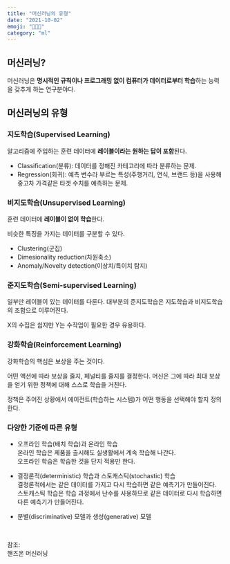 ```yaml
---
title: "머신러닝의 유형"
date: "2021-10-02"
emoji: "🧑🏻‍💻"
category: "ml"
---
```

## 머신러닝?
머신러닝은 **명시적인 규칙이나 프로그래밍 없이 컴퓨터가 데이터로부터 학습**하는 능력을 갖추게 하는 연구분야다.

## 머신러닝의 유형
### 지도학습(Supervised Learning)
알고리즘에 주입하는 훈련 데이터에 **레이블이라는 원하는 답이 포함**된다.

- Classification(분류): 데이터를 정해진 카테고리에 따라 분류하는 문제.
- Regression(회귀): 예측 변수라 부르는 특성(주행거리, 연식, 브랜드 등)을 사용해 중고차 가격같은 타겟 수치를 예측하는 문제.

### 비지도학습(Unsupervised Learning)
훈련 데이터에 **레이블이 없이 학습**한다.

비슷한 특징을 가지는 데이터를 구분할 수 있다.

- Clustering(군집)
- Dimesionality reduction(차원축소)
- Anomaly/Novelty detection(이상치/특이치 탐지)

### 준지도학습(Semi-supervised Learning)
일부만 레이블이 있는 데이터를 다룬다. 대부분의 준지도학습은 지도학습과 비지도학습의 조합으로 이루어진다.

X의 수집은 쉽지만 Y는 수작업이 필요한 경우 유용하다.

### 강화학습(Reinforcement Learning)
강화학습의 핵심은 보상을 주는 것이다.

어떤 액션에 따라 보상을 줄지, 페널티를 줄지를 결정한다. 머신은 그에 따라 최대 보상을 얻기 위한 정책에 대해 스스로 학습을 거친다.

정책은 주어진 상황에서 에이전트(학습하는 시스템)가 어떤 행동을 선택해야 할지 정의한다.

### 다양한 기준에 따른 유형
- 오프라인 학습(배치 학습)과 온라인 학습  
    온라인 학습은 제품을 출시해도 실생활에서 계속 학습해 나간다.  
    오프라인 학습은 학습한 것을 단지 적용만 한다.

- 결정론적(deterministic) 학습과 스토캐스틱(stochastic) 학습  
    결정론적에서는 같은 데이터를 가지고 다시 학습하면 같은 예측기가 만들어진다.  
    스토캐스틱 학습은 학습 과정에서 난수를 사용하므로 같은 데이터로 다시 학습하면 다른 예측기가 만들어진다.

- 분별(discriminative) 모델과 생성(generative) 모델

<br/>

참조:  
핸즈온 머신러닝